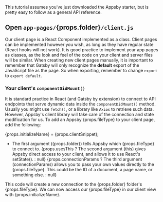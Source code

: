 
This tutorial assumes you've just downloaded the Appsby starter, but is pretty easy to follow as a general API reference.

## Open `app-pages/`<MDXTag name="code">{props.folder}</MDXTag>`/client.js`


Our client page is a React Component implemented as a class. Client pages can be implemented however you wish, as long as they have regular state (React hooks will not work). It is good practice to implement your app pages as classes, as the look and feel of the code on your client and server files will be similar.
When creating new client pages manually, it is important to remember that Gatsby will only recognize the **default** export of the JavaScript file as the page. So when exporting, remember to change ```export``` to ```export default```.

### Your client's ```componentDidMount()```
It is standard practice in React (and Gatsby by extension) to connect to API endpoints that serve dynamic data inside the ```componentDidMount()``` method. Usually you might use ```fetch()```, or a library like ```Axios``` to retrieve such data. However, Appsby's client library will take care of the connection and state modification for us. To add an Appsby {props.fileType} to your client page, add the following:

<MDXTag name="pre">
{props.initializeName} = {props.clientSnippet};
</MDXTag>

- The first argument (<MDXTag name="code">{props.folder}</MDXTag>) tells Appsby which {props.fileType} to connect to.
{props.usesThis ? <MDXTag name="li">The second argument (<MDXTag name="code">this</MDXTag>) gives Appsby direct access to your client, and allows it to use React's <MDXTag name="code">setState()</MDXTag>.</MDXTag> : null}
{props.connectionParams ? <MDXTag name="li">The third argument (<MDXTag name="code">connectionParams</MDXTag>) allows you to pass your own values directly to the {props.fileType}. This could be the ID of a document, a page name, or something else.</MDXTag> : null}


This code will create a new connection to the <MDXTag name="code">{props.folder}</MDXTag> folder's {props.fileType}. We can now access our {props.fileType} in our client view with <MDXTag name="code">{props.initializeName}</MDXTag>.


